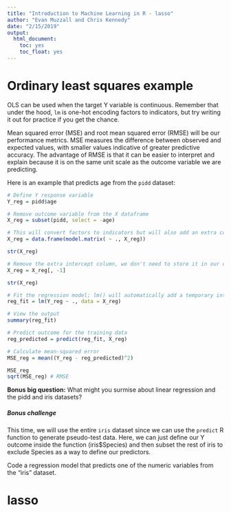 ```yaml
---
title: "Introduction to Machine Learning in R - lasso"
author: "Evan Muzzall and Chris Kennedy"
date: "2/15/2019"
output:
  html_document:
    toc: yes
    toc_float: yes
---
```


# Ordinary least squares example
OLS can be used when the target Y variable is continuous. Remember that under the hood, `lm` is one-hot encoding factors to indicators, but try writing it out for practice if you get the chance. 



Mean squared error (MSE) and root mean squared error (RMSE) will be our performance metrics. MSE measures the difference between observed and expected values, with smaller values indicative of greater predictive accuracy. The advantage of RMSE is that it can be easier to interpret and explain because it is on the same unit scale as the outcome variable we are predicting. 

Here is an example that predicts age from the `pidd` dataset:
```r
# Define Y response variable
Y_reg = pidd$age

# Remove outcome variable from the X dataframe
X_reg = subset(pidd, select = -age)

# This will convert factors to indicators but will also add an extra constant column for estimating the intercept
X_reg = data.frame(model.matrix( ~ ., X_reg))

str(X_reg)

# Remove the extra intercept column, we don't need to store it in our dataset
X_reg = X_reg[, -1]

str(X_reg)

# Fit the regression model; lm() will automatically add a temporary intercept column
reg_fit = lm(Y_reg ~ ., data = X_reg)

# View the output
summary(reg_fit) 

# Predict outcome for the training data
reg_predicted = predict(reg_fit, X_reg)

# Calculate mean-squared error
MSE_reg = mean((Y_reg - reg_predicted)^2)

MSE_reg
sqrt(MSE_reg) # RMSE
```

**Bonus big question:** What might you surmise about linear regression and the pidd and iris datasets? 

##### Bonus challenge
This time, we will use the entire `iris` dataset since we can use the `predict` R function to generate pseudo-test data. Here, we can just define our Y outcome inside the function (iris$Species) and then subset the rest of iris to exclude Species as a way to define our predictors.  

Code a regression model that predicts one of the numeric variables from the "iris" dataset. 

# lasso